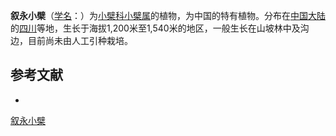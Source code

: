 {{Speciesbox
| name = 叙永小檗
| status = 
| status_system = 
| image =
| genus = Berberis
| species = hsuyunensis
| authority = Hsiao et Sung
}}

'''叙永小檗'''（[[学名|学名]]：{{lang|la|''Berberis hsuyunensis''}}）为[[小檗科|小檗科]][[小檗属|小檗属]]的植物，为中国的特有植物。分布在[[中国大陆|中国大陆]]的[[四川|四川]]等地，生长于海拔1,200米至1,540米的地区，一般生长在山坡林中及沟边，目前尚未由人工引种栽培。

== 参考文献 ==
<div class="references-small">
* {{cite web| url =http://www.bioinfo.cn/db05/KmzwSpecies.php?action=view&id=393| title =叙永小檗| work =《中国高等植物数据库全库》| publisher =中国科学院微生物研究所| author =昆明植物研究所| accessdate =2009-02-21| deadurl =yes| archiveurl =https://web.archive.org/web/20160305064623/http://www.bioinfo.cn/db05/KmzwSpecies.php?action=view&id=393| archivedate =2016-03-05}}
</div>
{{Taxonbar|from=Q10912932}}

[[Category:小檗属|叙永小檗]]


{{植物小作品}}